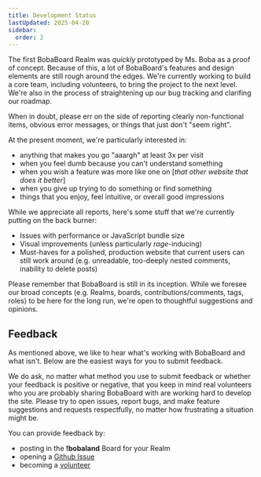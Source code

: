 ```yaml
---
title: Development Status
lastUpdated: 2025-04-20
sidebar:
  order: 2
---
```


The first BobaBoard Realm was _quickly_ prototyped by Ms. Boba as a proof of
concept. Because of this, a lot of BobaBoard's features and design elements are
still rough around the edges. We're currently working to build a core team,
including volunteers, to bring the project to the next level. We're also in the
process of straightening up our bug tracking and clarifing our roadmap.

When in doubt, please err on the side of reporting clearly non-functional items,
obvious error messages, or things that just don't "seem right".

At the present moment, we're particularly interested in:

- anything that makes you go "aaargh" at least 3x per visit
- when you feel dumb because you can't understand something
- when you wish a feature was more like one on [*that other website that does it
  better*]
- when you give up trying to do something or find something
- things that you enjoy, feel intuitive, or overall good impressions

While we appreciate all reports, here's some stuff that we're currently putting
on the back burner:

- Issues with performance or JavaScript bundle size
- Visual improvements (unless particularly _rage_-inducing)
- Must-haves for a polished, production website that current users can still
  work around (e.g. unreadable, too-deeply nested comments, inability to delete
  posts)

Please remember that BobaBoard is still in its inception. While we foresee our
broad concepts (e.g. Realms, boards, contributions/comments, tags, roles) to be
here for the long run, we're open to thoughtful suggestions and opinions.

## Feedback

As mentioned above, we like to hear what's working with BobaBoard and what
isn't. Below are the easiest ways for you to submit feedback.

We do ask, no matter what method you use to submit feedback or whether your
feedback is positive or negative, that you keep in mind real volunteers who you
are probably sharing BobaBoard with are working hard to develop the site. Please
try to open issues, report bugs, and make feature suggestions and requests
respectfully, no matter how frustrating a situation might be.

You can provide feedback by:

- posting in the **!bobaland** Board for your Realm
- opening a [Github Issue](https://github.com/BobaBoard/issues/issues)
- becoming a [volunteer](/docs/volunteering)

